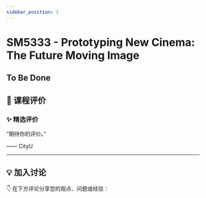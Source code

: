 ```yaml
---
sidebar_position: 1
---
```



# SM5333 - Prototyping New Cinema:  The Future Moving Image

## To Be Done

## **💬 课程评价**

### ✨ **精选评价**
<div className={commentStyles.commentBox}>
    <p className={commentStyles.commentText}>
        “期待你的评价。”
    </p>
    <p className={commentStyles.commentAuthor}>—— CityU</p>
</div>

---

## **💡 加入讨论**

👇 在下方评论分享您的观点、问题或经验：
<Utterances />
